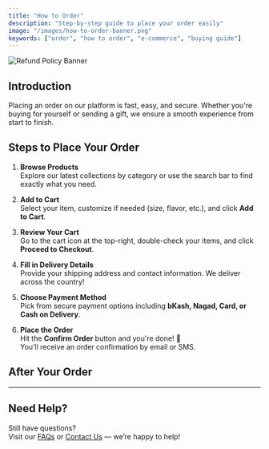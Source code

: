 ```yaml
---
title: "How to Order"
description: "Step-by-step guide to place your order easily"
image: "/images/how-to-order-banner.png"
keywords: ["order", "how to order", "e-commerce", "buying guide"]
---
```


<div className="container-fluid px-0">
  <img
    src="https://ibitsphil.com/wp-content/uploads/2015/05/how-to-order.jpg"
    alt="Refund Policy Banner"
    width={1920}
    height={500}
    className="img-fluid rounded w-100 object-fit-cover"
    priority
  />
</div>

## Introduction

Placing an order on our platform is fast, easy, and secure. Whether you're buying for yourself or sending a gift, we ensure a smooth experience from start to finish.

## Steps to Place Your Order

1. **Browse Products**  
   Explore our latest collections by category or use the search bar to find exactly what you need.

2. **Add to Cart**  
   Select your item, customize if needed (size, flavor, etc.), and click **Add to Cart**.

3. **Review Your Cart**  
   Go to the cart icon at the top-right, double-check your items, and click **Proceed to Checkout**.

4. **Fill in Delivery Details**  
   Provide your shipping address and contact information. We deliver across the country!

5. **Choose Payment Method**  
   Pick from secure payment options including **bKash, Nagad, Card, or Cash on Delivery**.

6. **Place the Order**  
   Hit the **Confirm Order** button and you're done! 🎉  
   You’ll receive an order confirmation by email or SMS.

## After Your Order

---

## Need Help?

Still have questions?  
Visit our [FAQs](/faq) or [Contact Us](/contact) — we’re happy to help!
